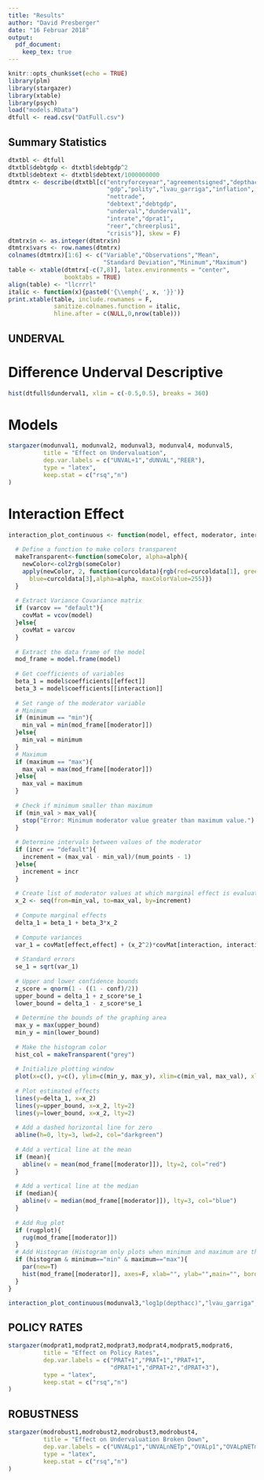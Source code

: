 ```yaml
---
title: "Results"
author: "David Presberger"
date: "16 Februar 2018"
output: 
  pdf_document:
    keep_tex: true
---
```


```r
knitr::opts_chunk$set(echo = TRUE)
library(plm)
library(stargazer)
library(xtable)
library(psych)
load("models.RData")
dtfull <- read.csv("DatFull.csv")
```

## Summary Statistics
```r
dtxtbl <- dtfull
dtxtbl$debtgdp <- dtxtbl$debtgdp^2
dtxtbl$debtext <- dtxtbl$debtext/1000000000
dtmtrx <- describe(dtxtbl[c("entryforceyear","agreementsigned","depthacc",
                            "gdp","polity","lvau_garriga","inflation",
                            "nettrade",
                            "debtext","debtgdp",
                            "underval","dunderval1",
                            "intrate","dprat1",
                            "reer","chreerplus1",
                            "crisis")], skew = F)
dtmtrx$n <- as.integer(dtmtrx$n)
dtmtrx$vars <- row.names(dtmtrx)
colnames(dtmtrx)[1:6] <- c("Variable","Observations","Mean",
                           "Standard Deviation","Minimum","Maximum")
table <- xtable(dtmtrx[-c(7,8)], latex.environments = "center",
                booktabs = TRUE)
align(table) <- "llcrrrl"
italic <- function(x){paste0('{\\emph{', x, '}}')}
print.xtable(table, include.rownames = F,
             sanitize.colnames.function = italic,
             hline.after = c(NULL,0,nrow(table)))
```

## UNDERVAL
# Difference Underval Descriptive
```r
hist(dtfull$dunderval1, xlim = c(-0.5,0.5), breaks = 360)
```

# Models
```r
stargazer(modunval1, modunval2, modunval3, modunval4, modunval5,
          title = "Effect on Undervaluation", 
          dep.var.labels = c("UNVAL+1","dUNVAL","REER"),
          type = "latex",
          keep.stat = c("rsq","n")
)
```

# Interaction Effect
```r
interaction_plot_continuous <- function(model, effect, moderator, interaction, varcov="default", minimum="min", maximum="max", incr="default", num_points = 50, conf=.95, mean=FALSE, median=FALSE, alph=80, rugplot=T, histogram=T, title="Marginal effects plot", xlabel="Value of moderator", ylabel="Estimated marginal coefficient"){
  
  # Define a function to make colors transparent
  makeTransparent<-function(someColor, alpha=alph){
    newColor<-col2rgb(someColor)
    apply(newColor, 2, function(curcoldata){rgb(red=curcoldata[1], green=curcoldata[2],
      blue=curcoldata[3],alpha=alpha, maxColorValue=255)})
  }
  
  # Extract Variance Covariance matrix
  if (varcov == "default"){
    covMat = vcov(model)
  }else{
    covMat = varcov
  }
  
  # Extract the data frame of the model
  mod_frame = model.frame(model)
  
  # Get coefficients of variables
  beta_1 = model$coefficients[[effect]]
  beta_3 = model$coefficients[[interaction]]
  
  # Set range of the moderator variable
  # Minimum
  if (minimum == "min"){
    min_val = min(mod_frame[[moderator]])
  }else{
    min_val = minimum
  }
  # Maximum
  if (maximum == "max"){
    max_val = max(mod_frame[[moderator]])
  }else{
    max_val = maximum
  }
  
  # Check if minimum smaller than maximum
  if (min_val > max_val){
    stop("Error: Minimum moderator value greater than maximum value.")
  }
  
  # Determine intervals between values of the moderator
  if (incr == "default"){
    increment = (max_val - min_val)/(num_points - 1)
  }else{
    increment = incr
  }
  
  # Create list of moderator values at which marginal effect is evaluated
  x_2 <- seq(from=min_val, to=max_val, by=increment)
  
  # Compute marginal effects
  delta_1 = beta_1 + beta_3*x_2
  
  # Compute variances
  var_1 = covMat[effect,effect] + (x_2^2)*covMat[interaction, interaction] + 2*x_2*covMat[effect, interaction]
  
  # Standard errors
  se_1 = sqrt(var_1)
  
  # Upper and lower confidence bounds
  z_score = qnorm(1 - ((1 - conf)/2))
  upper_bound = delta_1 + z_score*se_1
  lower_bound = delta_1 - z_score*se_1
  
  # Determine the bounds of the graphing area
  max_y = max(upper_bound)
  min_y = min(lower_bound)
  
  # Make the histogram color
  hist_col = makeTransparent("grey")
  
  # Initialize plotting window
  plot(x=c(), y=c(), ylim=c(min_y, max_y), xlim=c(min_val, max_val), xlab=xlabel, ylab=ylabel, main=title)
  
  # Plot estimated effects
  lines(y=delta_1, x=x_2)
  lines(y=upper_bound, x=x_2, lty=2)
  lines(y=lower_bound, x=x_2, lty=2)
  
  # Add a dashed horizontal line for zero
  abline(h=0, lty=3, lwd=2, col="darkgreen")
  
  # Add a vertical line at the mean
  if (mean){
    abline(v = mean(mod_frame[[moderator]]), lty=2, col="red")
  }
  
  # Add a vertical line at the median
  if (median){
    abline(v = median(mod_frame[[moderator]]), lty=3, col="blue")
  }
  
  # Add Rug plot
  if (rugplot){
    rug(mod_frame[[moderator]])
  }
  # Add Histogram (Histogram only plots when minimum and maximum are the min/max of the moderator)
  if (histogram & minimum=="min" & maximum=="max"){
    par(new=T)
    hist(mod_frame[[moderator]], axes=F, xlab="", ylab="",main="", border=hist_col, col=hist_col)
  }
}

interaction_plot_continuous(modunval3,"log1p(depthacc)","lvau_garriga","log1p(depthacc):lvau_garriga")
```


## POLICY RATES
```r
stargazer(modprat1,modprat2,modprat3,modprat4,modprat5,modprat6,
          title = "Effect on Policy Rates", 
          dep.var.labels = c("PRAT+1","PRAT+1","PRAT+1",
                             "dPRAT+1","dPRAT+2","dPRAT+3"),
          type = "latex",
          keep.stat = c("rsq","n")
)
```

## ROBUSTNESS

```r
stargazer(modrobust1,modrobust2,modrobust3,modrobust4,
          title = "Effect on Undervaluation Broken Down", 
          dep.var.labels = c("UNVALp1","UNVALnNETp","OVALp1","OVALpNETm"),
          type = "latex",
          keep.stat = c("rsq","n")
)
```

